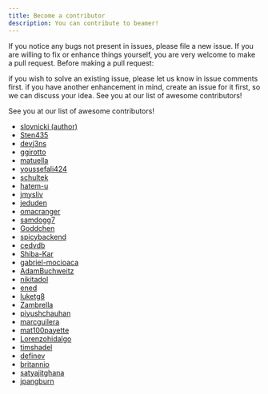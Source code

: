 ```yaml
---
title: Become a contributor
description: You can contribute to beamer!
---
```


If you notice any bugs not present in issues, please file a new issue. If you are willing to fix or enhance things yourself, you are very welcome to make a pull request. Before making a pull request:

if you wish to solve an existing issue, please let us know in issue comments first.
if you have another enhancement in mind, create an issue for it first, so we can discuss your idea.
See you at our list of awesome contributors!

See you at our list of awesome contributors!

- [slovnicki (author)](https://github.com/slovnicki)
- [Sten435](https://github.com/sten435)
- [devj3ns](https://github.com/devj3ns)
- [ggirotto](https://github.com/ggirotto)
- [matuella](https://github.com/matuella)
- [youssefali424](https://github.com/youssefali424)
- [schultek](https://github.com/schultek)
- [hatem-u](https://github.com/hatem-u)
- [jmysliv](https://github.com/jmysliv)
- [jeduden](https://github.com/jeduden)
- [omacranger](https://github.com/omacranger)
- [samdogg7](https://github.com/samdogg7)
- [Goddchen](https://github.com/Goddchen)
- [spicybackend](https://github.com/spicybackend)
- [cedvdb](https://github.com/cedvdb)
- [Shiba-Kar](https://github.com/Shiba-Kar)
- [gabriel-mocioaca](https://github.com/gabriel-mocioaca)
- [AdamBuchweitz](https://github.com/AdamBuchweitz)
- [nikitadol](https://github.com/nikitadol)
- [ened](https://github.com/ened)
- [luketg8](https://github.com/luketg8)
- [Zambrella](https://github.com/Zambrella)
- [piyushchauhan](https://github.com/piyushchauhan)
- [marcguilera](https://github.com/marcguilera)
- [mat100payette](https://github.com/mat100payette)
- [Lorenzohidalgo](https://github.com/Lorenzohidalgo)
- [timshadel](https://github.com/timshadel)
- [definev](https://github.com/definev)
- [britannio](https://github.com/britannio)
- [satyajitghana](https://github.com/satyajitghana)
- [jpangburn](https://github.com/jpangburn)